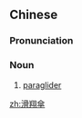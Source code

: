 {{also|滑翔伞}}
==Chinese==
{{zh-forms|s=滑翔伞|type=21}}
{{wikipedia|lang=zh}}

===Pronunciation===
{{zh-pron
|m=huáxiángsǎn
|c=waat6 coeng4 saan3
|cat=n
}}

===Noun===
{{zh-noun}}

# [[paraglider]] {{gloss|canopy}}

[[zh:滑翔傘]]